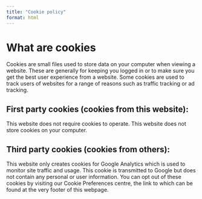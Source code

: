 ```yaml
---
title: "Cookie policy"
format: html
---
```


# What are cookies {-}

Cookies are small files used to store data on your computer when viewing a website. These are generally for keeping you logged in or to make sure you get the best user experience from a website. Some cookies are used to track users of websites for a range of reasons such as traffic tracking or ad tracking.

## First party cookies (cookies from this website):

This website does not require cookies to operate. This website does not store cookies on your computer.

## Third party cookies (cookies from others):

This website only creates cookies for Google Analytics which is used to monitor site traffic and usage. This cookie is transmitted to Google but does not contain any personal or user information. You can opt out of these cookies by visiting our Cookie Preferences centre, the link to which can be found at the very footer of this webpage. 